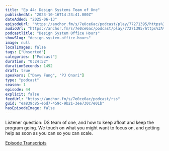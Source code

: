 ```yaml
---
title: "Ep 44: Design Systems Team of One"
publishedAt: "2023-10-16T14:23:41.000Z"
dateAdded: "2025-06-13"
episodeUrl: "https://anchor.fm/s/7e0ce6ac/podcast/play/77271395/https%3A%2F%2Fd3ctxlq1ktw2nl.cloudfront.net%2Fstaging%2F2023-9-16%2F61d22024-f8e5-6a67-734d-95fe4fbd4992.mp3"
audioUrl: "https://anchor.fm/s/7e0ce6ac/podcast/play/77271395/https%3A%2F%2Fd3ctxlq1ktw2nl.cloudfront.net%2Fstaging%2F2023-9-16%2F61d22024-f8e5-6a67-734d-95fe4fbd4992.mp3"
podcastTitle: "Design System Office Hours"
showSlug: "design-system-office-hours"
image: null
localImages: false
tags: ["Unsorted"]
categories: ["Podcast"]
duration: "0:24:52"
durationSeconds: 1492
draft: true
speakers: ["Davy Fung", "PJ Onori"]
type: "podcast"
season: 1
episode: 44
explicit: false
feedUrl: "https://anchor.fm/s/7e0ce6ac/podcast/rss"
guid: "ea839c85-e6d7-459c-9b21-3ee730c7e01b"
hasEpisodeImage: false
---
```

Listener question: DS team of one, and how to keep afloat and keep the program going. We touch on what you might want to focus on, and getting help as soon as you can so you can scale.

[Episode Transcripts](https://docs.google.com/document/d/1eBPOj7pQJBKCsc4uWlMM1XwwfTOLiK7Av_qEbwu2F_M/edit?usp=sharing)
